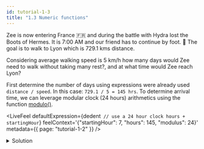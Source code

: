 ```yaml
---
id: tutorial-1-3
title: "1.3 Numeric functions"
---
```



Zee is now entering France :fr: and during the battle with Hydra lost the Boots of Hermes. It is
7:00 AM and our friend has to continue by foot. :walking: The goal is to walk to Lyon which is
729.1 kms distance.

Considering average walking speed is 5 km/h how many days would Zee need to walk without taking many
rest?, and at what time would Zee reach Lyon?

First determine the number of days using expressions were already used `distance / speed`.
In this case: `729.1 / 5 = 145 hrs`. To determine arrival time, we can leverage modular clock
(24 hours) arithmetics using the function [modulo()](https://docs.camunda.io/docs/components/modeler/feel/builtin-functions/feel-built-in-functions-numeric#modulodividend-divisor).

<LiveFeel
  defaultExpression={dedent`
    // use a 24 hour clock
    hours + startingHour`}
  feelContext='{"startingHour": 7, "hours": 145, "modulus": 24}'
  metadata={{ page: "tutorial-1-2" }}
/>

<details>
  <summary>Solution</summary>
  <div>
    <div>
      Zee would take 6 days to arrive and would be there at 8:00 AM.
    </div>
    <br />
    <pre title={'Expression'}>
      modulo((hours + startingHour), modulus)
    </pre>
  </div>
</details>
